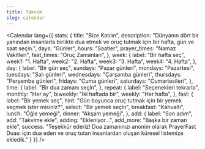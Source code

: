 ```yaml
---
title: Takvim
slug: calendar
---
```

<Calendar
  lang={{
    stats: {
      title: "Bize Katılın",
      description: "Dünyanın dört bir yanından insanlarla birlikte dua etmek ve oruç tutmak için bir hafta, gün ve saat seçin.",
      days: "Günler",
      hours: "Saatler",
      prayer_times: "Namaz Vakitleri",
      fast_times: "Oruç Zamanları",
    },
    week: {
      label: "Bir hafta seç",
      week1: "1. Hafta",
      week2: "2. Hafta",
      week3: "3. Hafta",
      week4: "4. Hafta",
    },
    day: {
      label: "Bir gün seç",
      sundays: "Pazar günleri",
      mondays: "Pazartesi",
      tuesdays: "Salı günleri",
      wednesdays: "Çarşamba günleri",
      thursdays: "Perşembe günleri",
      fridays: "Cuma günleri",
      saturdays: "Cumartesileri",
    },
    time: {
      label: "Bir dua zamanı seçin",
    },
    repeat: {
      label: "Seçenekleri tekrarla",
      monthly: "Her ay",
      biweekly: "İki haftada bir",
      weekly: "Her hafta",
    },
    fast: {
      label: "Bir yemek seç",
      hint: "Gün boyunca oruç tutmak için bir yemek seçmek ister misiniz?",
      select: "Bir yemek seçin",
      breakfast: "Kahvaltı",
      lunch: "Öğle yemeği",
      dinner: "Akşam yemeği",
    },
    add: {
      label: "Son adım",
      add: "Takvime ekle",
      adding: "Ekleniyor...",
      add_more: "Başka bir zaman ekle",
      success: "Teşekkür ederiz! Dua zamanınızı anonim olarak PrayerFast Duası için dua eden ve oruç tutan insanlardan oluşan küresel listemize ekledik."
    }
  }}
/>